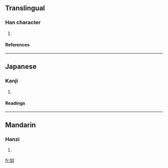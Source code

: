 ==Translingual==
===Han character===
{{Han char|rad=人|as=10|sn=12|four=|canj=人卜口戈 (OYRI)}}
# {{defn|Han}}
====References====
{{Han ref|kx=0113.310|dkj=00976|dj=0242.040|hdz=10204.070|uh=50A0|ud=20640}}
----
==Japanese==
===Kanji===
{{ja-kanji|grade=|rs=人10}}
# {{defn|Japanese}}
====Readings====
{{ja-readings|on=[[はつ]] (hatsu), [[ぼち]] (bochi)|kun=[[そむく]] (somuku), [[うつ]] (utsu)}}
----
==Mandarin==
===Hanzi===
{{cmn-hanzi|pin=[[fā]] (fa1)|wg=fa<sup>1</sup>}}
# {{defn|Mandarin}}

[[fr:傠]]